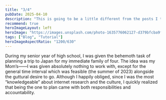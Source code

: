 ```yaml
---
title: "3/4"
pubDate: 2025-04-10
description: "This is going to be a little different from the posts I typically make on this site!"
recommend: true
heroImageLayout: left
heroImage: "https://images.unsplash.com/photo-1635776062127-d379bfcba9f8?q=80&w=1470&auto=format&fit=crop"
tags: ["Blog", "Tutorial"]
heroImageAspectRatio: "1200/630"
---
```


During my senior year of high school, I was given the behemoth task of planning a trip to Japan for my immediate family of four. The idea was my Mom’s——I was given absolutely nothing to work with, except for the general time interval which was feasible (the summer of 2023) alongside the guttural desire to go. Although I happily obliged, since I was the most “knowledgeable” about internet research and the culture, I quickly realized that being the one to plan came with both responsibilities and accountability.

